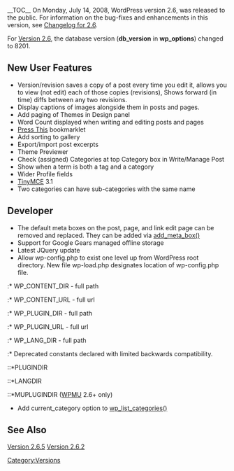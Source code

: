 {{Languages|
{{en|Version 2.6}}
{{ja|Version 2.6}}
}}

__TOC__
On Monday, July 14, 2008, WordPress version 2.6, was released to the public. For information on the bug-fixes and enhancements in this version, see [[Changelog/2.6|Changelog for 2.6]].  

For [[Version_2.6|Version 2.6]], the database version ('''db_version''' in '''wp_options''') changed to 8201.

== New User Features ==
* Version/revision saves a copy of a post every time you edit it, allows you to view (not edit) each of those copies (revisions), Shows forward (in time) diffs between any two revisions.
* Display captions of images alongside them in posts and pages.
* Add paging of Themes in Design panel
* Word Count displayed when writing and editing posts and pages
* [[Press This]] bookmarklet
* Add sorting to gallery 
* Export/import post excerpts
* Theme Previewer
* Check (assigned) Categories at top Category box in Write/Manage Post
* Show when a term is both a tag and a category
* Wider Profile fields
* [[TinyMCE]] 3.1
* Two categories can have sub-categories with the same name

== Developer ==

* The default meta boxes on the post, page, and link edit page can be removed and replaced. They can be added via [[Function_Reference/add_meta_box|add_meta_box()]]
* Support for Google Gears managed offline storage
* Latest JQuery update
* Allow wp-config.php to exist one level up from WordPress root directory. New file wp-load.php designates location of wp-config.php file.
:* WP_CONTENT_DIR - full path
:* WP_CONTENT_URL - full url
:* WP_PLUGIN_DIR - full path
:* WP_PLUGIN_URL - full url
:* WP_LANG_DIR - full path
:* Deprecated constants declared with limited backwards compatibility.
::*PLUGINDIR
::*LANGDIR
::*MUPLUGINDIR ([[WPMU]] 2.6+ only)
* Add current_category option to [[Template_Tags/wp_list_categories|wp_list_categories()]]

== See Also ==

[[Version_2.6.5|Version 2.6.5]]
[[Version_2.6.2|Version 2.6.2]]

{{Versions}}

[[Category:Versions]]